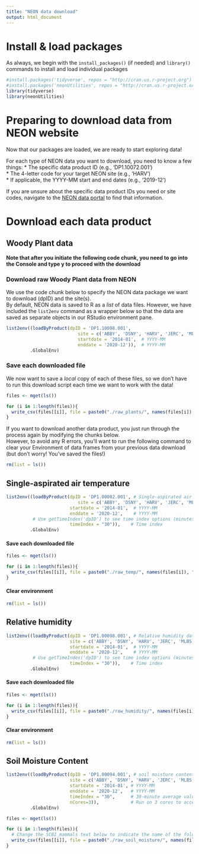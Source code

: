 ```yaml
---
title: "NEON data download"
output: html_document
---
```


# Install & load packages  
As always, we begin with the `install_packages()` (if needed) and `library()` commands to install and load individual packages
```r
#install.packages('tidyverse', repos = "http://cran.us.r-project.org")
#install.packages('neonUtilities', repos = "http://cran.us.r-project.org")
library(tidyverse)
library(neonUtilities)
```

# Preparing to download data from NEON website
Now that our packages are loaded, we are ready to start exploring data! 

For each type of NEON data you want to download, you need to know a few things:
* The specific data product ID (e.g., 'DP1.10072.001')  
* The 4-letter code for your target NEON site (e.g., 'HARV')  
* If applicable, the YYYY-MM start and end dates (e.g., '2019-12')  

If you are unsure about the specific data product IDs you need or site codes, navigate to the [NEON data portal](https://data.neonscience.org/data-products/explore) to find that information.

# Download each data product
## Woody Plant data
**Note that after you initiate the following code chunk, you need to go into the Console and type y to proceed with the download**

### Download raw Woody Plant data from NEON
We use the code chunk below to specify the NEON data package we want to download (dpID) and the site(s).  
By default, NEON data is saved to R as a *list* of data files. However, we have included the `list2env` command as a wrapper below so that the data are saved as separate objects in our RStudio environment pane.
```r
list2env((loadByProduct(dpID = 'DP1.10098.001',
                           site = c('ABBY', 'DSNY', 'HARV', 'JERC', 'MLBS', 'ONAQ', 'SCBI', 'UNDE'),
                           startdate = '2014-01',  # YYYY-MM
                           enddate = '2020-12')),  # YYYY-MM
         .GlobalEnv)
```

### Save each downloaded file
We now want to save a *local* copy of each of these files, so we don't have to run this download script each time we want to work with the data!
```r
files <- mget(ls())

for (i in 1:length(files)){
  write_csv(files[[i]], file = paste0("./raw_plants/", names(files[i]), ".csv", sep=""))
}
```

If you want to download another data product, you just run through the process again by modifying the chunks below.  
However, to avoid any R errors, you'll want to run the following command to clear your Environment of data frames from your previous data download (but don't worry! You've saved the files!)
```r
rm(list = ls())
```

## Single-aspirated air temperature
```r
list2env((loadByProduct(dpID = 'DP1.00002.001', # Single-aspirated air temp
                           site = c('ABBY', 'DSNY', 'HARV', 'JERC', 'MLBS', 'ONAQ', 'SCBI', 'UNDE'),
                        startdate = '2014-01',  # YYYY-MM
                        enddate = '2020-12',    # YYYY-MM
          # Use getTimeIndex('dpID') to see time index options (minutes)
                        timeIndex = "30")),    # Time index
         .GlobalEnv)
```
#### Save each downloaded file
```r
files <- mget(ls())

for (i in 1:length(files)){
  write_csv(files[[i]], file = paste0("./raw_temp/", names(files[i]), ".csv", sep=""))
}
```

#### Clear environment
```r
rm(list = ls())
```

## Relative humidity 
```r
list2env((loadByProduct(dpID = 'DP1.00098.001', # Relative humidity data
                        site = c('ABBY', 'DSNY', 'HARV', 'JERC', 'MLBS', 'ONAQ', 'SCBI', 'UNDE'),
                        startdate = '2014-01',  # YYYY-MM
                        enddate = '2020-12',    # YYYY-MM
          # Use getTimeIndex('dpID') to see time index options (minutes)
                        timeIndex = "30")),    # Time index
         .GlobalEnv)
```

#### Save each downloaded file
```r
files <- mget(ls())

for (i in 1:length(files)){
  write_csv(files[[i]], file = paste0("./raw_humidity/", names(files[i]), ".csv", sep=""))
}
```

#### Clear environment
```r
rm(list = ls())
```

## Soil Moisture Content
```r
list2env((loadByProduct(dpID = 'DP1.00094.001', # soil moisture content
                        site = c('ABBY', 'DSNY', 'HARV', 'JERC', 'MLBS', 'ONAQ', 'SCBI', 'UNDE'), # Sites
                        startdate = '2014-01', # YYYY-MM
                        enddate = '2020-12',   # YYYY-MM
                        timeIndex = "30",      # 30-minute average values
                        nCores=3)),            # Run on 3 cores to accelerate; may need to modify based on your comptuter!
         .GlobalEnv)
```

```r
files <- mget(ls())

for (i in 1:length(files)){
  # Change the SCBI_mammals text below to indicate the name of the folder where you want to store your data
  write_csv(files[[i]], file = paste0("./raw_soil_moisture/", names(files[i]), ".csv", sep=""))
}
```